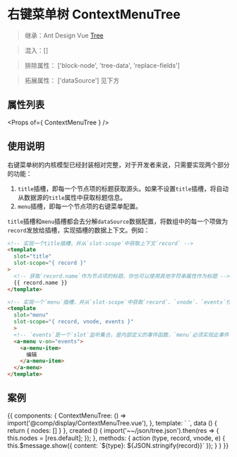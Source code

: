 
<Meta title="组件库/Display显示/ContextMenuTree右键菜单树" />

# 右键菜单树 ContextMenuTree

> 继承：Ant Design Vue [Tree](https://www.antdv.com/components/tree-cn/)

> 混入：[]

> 排除属性： ['block-node', 'tree-data', 'replace-fields']

> 拓展属性： ['dataSource'] 见下方

## 属性列表

<Props of={ ContextMenuTree } />

## 使用说明

右键菜单树的内核模型已经封装相对完整，对于开发者来说，只需要实现两个部分的功能：

1. `title`插槽，即每一个节点项的标题获取源头。如果不设置`title`插槽，将自动从数据源的`title`属性中获取标题信息。
2. `menu`插槽，即每一个节点项的右键菜单配置。

`title`插槽和`menu`插槽都会去分解`dataSource`数据配置，将数组中的每一个项做为`record`发放给插槽，实现插槽的数据上下文。例如：

```html
<!-- 实现一个title插槽，并从`slot-scope`中获取上下文`record` -->
<template
  slot="title"
  slot-scope="{ record }"
>
  <!-- 获取`record.name`作为节点项的标题，你也可以使用其他字符串属性作为标题 -->
  {{ record.name }}
</template>

<!-- 实现一个`menu`插槽，并从`slot-scope`中获取`record`、`vnode`、`events`作为上下文数据 -->
<template
  slot="menu"
  slot-scope="{ record, vnode, events }"
  >
  <!-- `events`是一个`slot`监听集合，是内部定义的事件函数，`menu`必须实现此事件，否则内部的运转逻辑会出错 -->
  <a-menu v-on="events">
    <a-menu-item>
      编辑
    </a-menu-item>
  </a-menu>
</template>
```

## 案例

<Canvas withToolbar>
<Story name="案例">
{{
  components: {
    ContextMenuTree: () => import('@comp/display/ContextMenuTree.vue'),
  },
  template: `
    <ContextMenuTree
      :data-source="nodes"
      default-expand-all
    >
      <template
        slot="title"
        slot-scope="{ record }"
      >
        {{ record.name }}
      </template>
      <template
        slot="menu"
        slot-scope="{ record, vnode, events }"
      >
        <a-menu v-on="events">
          <a-menu-item
            key="1"
            @click="(e) => action('edit', record, vnode, e)"
          >
            编辑
          </a-menu-item>
          <a-menu-item
            v-if="record && record.children && record.children.length"
            key="2"
            @click="(e) => action('add', record, vnode, e)"
          >
            添加
          </a-menu-item>
          <a-menu-item
            v-else
            key="3"
            @click="(e) => action('delete', record, vnode, e)"
          >
            删除
          </a-menu-item>
        </a-menu>
      </template>
    </ContextMenuTree>
  `,
  data () {
    return {
      nodes: []
    }
  },
  created () {
    import('~~/json/tree.json').then(res => {
      this.nodes = [res.default];
    });
  },
  methods: {
    action (type, record, vnode, e) {
      this.$message.show({ content: `${type}: ${JSON.stringify(record)}` });
    }
  }
}}
</Story>
</Canvas>
